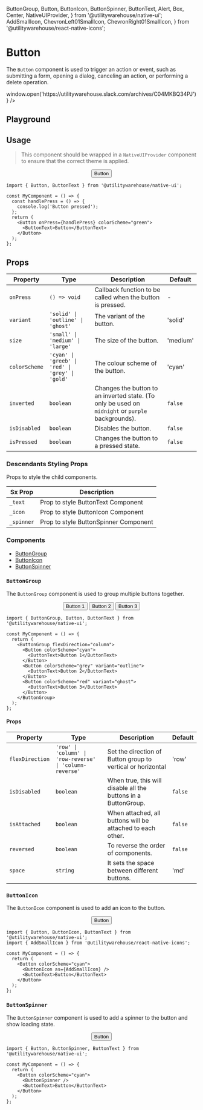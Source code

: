   ButtonGroup,
  Button,
  ButtonIcon,
  ButtonSpinner,
  ButtonText,
  Alert,
  Box,
  Center,
  NativeUIProvider,
} from '@utilitywarehouse/native-ui';
  AddSmallIcon,
  ChevronLeft01SmallIcon,
  ChevronRight01SmallIcon,
} from '@utilitywarehouse/react-native-icons';

<Meta of={ButtonStories} />

<ViewFigmaButton url="https://www.figma.com/design/3RY3OvLA88yZksRjOfjQJm/UW-App-UI?node-id=15-3" />

# Button

The `Button` component is used to trigger an action or event, such as submitting a form, opening a dialog, canceling an action, or performing a delete operation.

<NativeUIProvider>
  <Box mb="$5">
    <Alert
      title="Note:"
      text="This component is not yet available in Figma as of 04/07/24 so may vary slightly from some designs. For any questions related to this please reach out on the DS Slack channel: #help-design-systems"
      link="Open Slack channel"
      onPressLink={() => window.open('https://utilitywarehouse.slack.com/archives/C04MKBQ34PJ')}
    />
  </Box>
</NativeUIProvider>

## Playground

<Primary />

<Controls />

## Usage

> This component should be wrapped in a `NativeUIProvider` component to ensure that the correct theme is applied.

<Canvas>
  <NativeUIProvider>
    <Center>
      <Button colorScheme="green">
        <ButtonText>Button</ButtonText>
      </Button>
    </Center>
  </NativeUIProvider>
</Canvas>

```tsx
import { Button, ButtonText } from '@utilitywarehouse/native-ui';

const MyComponent = () => {
  const handlePress = () => {
    console.log('Button pressed');
  };
  return (
    <Button onPress={handlePress} colorScheme="green">
      <ButtonText>Button</ButtonText>
    </Button>
  );
};
```

## Props

| Property      | Type                                             | Description                                                                                       | Default  |
| ------------- | ------------------------------------------------ | ------------------------------------------------------------------------------------------------- | -------- |
| `onPress`     | `() => void`                                     | Callback function to be called when the button is pressed.                                        | -        |
| `variant`     | `'solid' \| 'outline' \| 'ghost'`                | The variant of the button.                                                                        | 'solid'  |
| `size`        | `'small' \| 'medium' \| 'large'`                 | The size of the button.                                                                           | 'medium' |
| `colorScheme` | `'cyan' \| 'greeb' \| 'red' \| 'grey' \| 'gold'` | The colour scheme of the button.                                                                  | 'cyan'   |
| `inverted`    | `boolean`                                        | Changes the button to an inverted state. (To only be used on `midnight` or `purple` backgrounds). | `false`  |
| `isDisabled`  | `boolean`                                        | Disables the button.                                                                              | `false`  |
| `isPressed`   | `boolean`                                        | Changes the button to a pressed state.                                                            | `false`  |

### Descendants Styling Props

Props to style the child components.

| Sx Prop    | Description                           |
| ---------- | ------------------------------------- |
| `_text`    | Prop to style ButtonText Component    |
| `_icon`    | Prop to style ButtonIcon Component    |
| `_spinner` | Prop to style ButtonSpinner Component |

### Components

- [ButtonGroup](#buttongroup)
- [ButtonIcon](#buttonicon)
- [ButtonSpinner](#buttonspinner)

### `ButtonGroup`

The `ButtonGroup` component is used to group multiple buttons together.

<Canvas>
  <NativeUIProvider>
    <Center>
      <ButtonGroup flexDirection="column">
        <Button colorScheme="cyan">
          <ButtonText>Button 1</ButtonText>
        </Button>
        <Button colorScheme="grey" variant="outline">
          <ButtonText>Button 2</ButtonText>
        </Button>
        <Button colorScheme="red" variant="ghost">
          <ButtonText>Button 3</ButtonText>
        </Button>
      </ButtonGroup>
    </Center>
  </NativeUIProvider>
</Canvas>

```tsx
import { ButtonGroup, Button, ButtonText } from '@utilitywarehouse/native-ui';

const MyComponent = () => {
  return (
    <ButtonGroup flexDirection="column">
      <Button colorScheme="cyan">
        <ButtonText>Button 1</ButtonText>
      </Button>
      <Button colorScheme="grey" variant="outline">
        <ButtonText>Button 2</ButtonText>
      </Button>
      <Button colorScheme="red" variant="ghost">
        <ButtonText>Button 3</ButtonText>
      </Button>
    </ButtonGroup>
  );
};
```

#### Props

| Property        | Type                                                     | Description                                                    | Default |
| --------------- | -------------------------------------------------------- | -------------------------------------------------------------- | ------- |
| `flexDirection` | `'row' \| 'column' \| 'row-reverse' \| 'column-reverse'` | Set the direction of Button group to vertical or horizontal    | 'row'   |
| `isDisabled`    | `boolean`                                                | When true, this will disable all the buttons in a ButtonGroup. | `false` |
| `isAttached`    | `boolean`                                                | When attached, all buttons will be attached to each other.     | `false` |
| `reversed`      | `boolean`                                                | To reverse the order of components.                            | `false` |
| `space`         | `string`                                                 | It sets the space between different buttons.                   | 'md'    |

### `ButtonIcon`

The `ButtonIcon` component is used to add an icon to the button.

<Canvas>
  <NativeUIProvider>
    <Center>
      <Button colorScheme="cyan">
        <ButtonIcon as={AddSmallIcon} />
        <ButtonText>Button</ButtonText>
      </Button>
    </Center>
  </NativeUIProvider>
</Canvas>

```tsx
import { Button, ButtonIcon, ButtonText } from '@utilitywarehouse/native-ui';
import { AddSmallIcon } from '@utilitywarehouse/react-native-icons';

const MyComponent = () => {
  return (
    <Button colorScheme="cyan">
      <ButtonIcon as={AddSmallIcon} />
      <ButtonText>Button</ButtonText>
    </Button>
  );
};
```

### `ButtonSpinner`

The `ButtonSpinner` component is used to add a spinner to the button and show loading state.

<Canvas>
  <NativeUIProvider>
    <Center>
      <Button colorScheme="cyan">
        <ButtonSpinner />
        <ButtonText>Button</ButtonText>
      </Button>
    </Center>
  </NativeUIProvider>
</Canvas>

```tsx
import { Button, ButtonSpinner, ButtonText } from '@utilitywarehouse/native-ui';

const MyComponent = () => {
  return (
    <Button colorScheme="cyan">
      <ButtonSpinner />
      <ButtonText>Button</ButtonText>
    </Button>
  );
};
```
